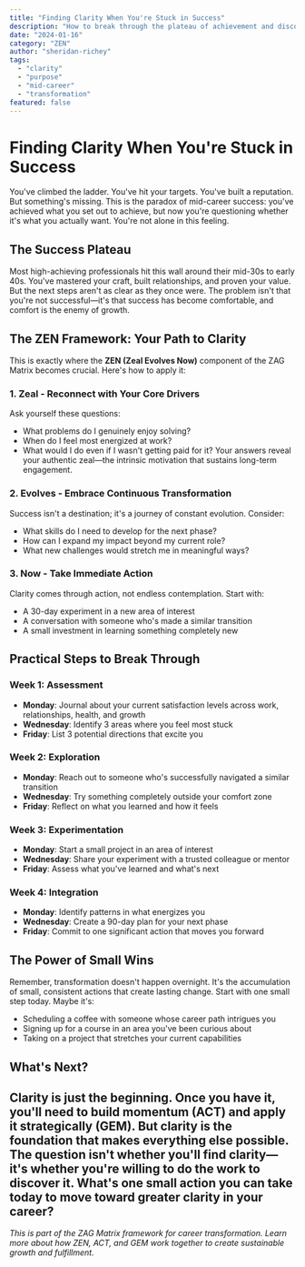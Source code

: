 ```yaml
---
title: "Finding Clarity When You're Stuck in Success"
description: "How to break through the plateau of achievement and discover what truly drives you forward in your career and life."
date: "2024-01-16"
category: "ZEN"
author: "sheridan-richey"
tags:
  - "clarity"
  - "purpose"
  - "mid-career"
  - "transformation"
featured: false
---
```

# Finding Clarity When You're Stuck in Success
You've climbed the ladder. You've hit your targets. You've built a reputation. But something's missing.
This is the paradox of mid-career success: you've achieved what you set out to achieve, but now you're questioning whether it's what you actually want. You're not alone in this feeling.
## The Success Plateau
Most high-achieving professionals hit this wall around their mid-30s to early 40s. You've mastered your craft, built relationships, and proven your value. But the next steps aren't as clear as they once were.
The problem isn't that you're not successful—it's that success has become comfortable, and comfort is the enemy of growth.
## The ZEN Framework: Your Path to Clarity
This is exactly where the **ZEN (Zeal Evolves Now)** component of the ZAG Matrix becomes crucial. Here's how to apply it:
### 1. **Zeal** - Reconnect with Your Core Drivers
Ask yourself these questions:
- What problems do I genuinely enjoy solving?
- When do I feel most energized at work?
- What would I do even if I wasn't getting paid for it?
Your answers reveal your authentic zeal—the intrinsic motivation that sustains long-term engagement.
### 2. **Evolves** - Embrace Continuous Transformation
Success isn't a destination; it's a journey of constant evolution. Consider:
- What skills do I need to develop for the next phase?
- How can I expand my impact beyond my current role?
- What new challenges would stretch me in meaningful ways?
### 3. **Now** - Take Immediate Action
Clarity comes through action, not endless contemplation. Start with:
- A 30-day experiment in a new area of interest
- A conversation with someone who's made a similar transition
- A small investment in learning something completely new
## Practical Steps to Break Through
### Week 1: Assessment
- **Monday**: Journal about your current satisfaction levels across work, relationships, health, and growth
- **Wednesday**: Identify 3 areas where you feel most stuck
- **Friday**: List 3 potential directions that excite you
### Week 2: Exploration
- **Monday**: Reach out to someone who's successfully navigated a similar transition
- **Wednesday**: Try something completely outside your comfort zone
- **Friday**: Reflect on what you learned and how it feels
### Week 3: Experimentation
- **Monday**: Start a small project in an area of interest
- **Wednesday**: Share your experiment with a trusted colleague or mentor
- **Friday**: Assess what you've learned and what's next
### Week 4: Integration
- **Monday**: Identify patterns in what energizes you
- **Wednesday**: Create a 90-day plan for your next phase
- **Friday**: Commit to one significant action that moves you forward
## The Power of Small Wins
Remember, transformation doesn't happen overnight. It's the accumulation of small, consistent actions that create lasting change.
Start with one small step today. Maybe it's:
- Scheduling a coffee with someone whose career path intrigues you
- Signing up for a course in an area you've been curious about
- Taking on a project that stretches your current capabilities
## What's Next?
Clarity is just the beginning. Once you have it, you'll need to build momentum (ACT) and apply it strategically (GEM). But clarity is the foundation that makes everything else possible.
**The question isn't whether you'll find clarity—it's whether you're willing to do the work to discover it.**
What's one small action you can take today to move toward greater clarity in your career?
---
*This is part of the ZAG Matrix framework for career transformation. Learn more about how ZEN, ACT, and GEM work together to create sustainable growth and fulfillment.* 